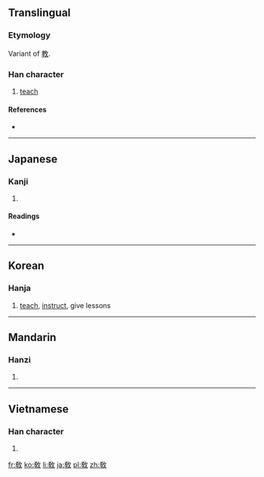 {{also|教}}
==Translingual==
===Etymology===
Variant of [[教]].

===Han character===
{{Han char|rn=66|rad=攴|as=07|sn=11|four=|canj=大木人大 (KDOK)}}

# [[teach]]

====References====
* {{Han ref|kx=0470.380|dkj=13212|dj=0821.200|hdz=21463.040|uh=654E|ud=25934}}

----

==Japanese==

===Kanji===
{{ja-kanji|grade=|rs=攴07}}

# {{defn|lang=ja|sort=攴07}}

====Readings====
* {{ja-readings|on=[[きょう]] (kyō), [[こう]] (kō)|kun=[[おしえる]] (oshieru), [[おしえ]] (oshie)}}

----

==Korean==

===Hanja===
{{ko-hanja|hangeul=교|rv=gyo|mr=kyo|y=kyo|eumhun=가르치다|ehrv=gareuchida|ehmr=karŭch'ida|ehy=karuchita}}

# [[teach]], [[instruct]], give lessons

----

==Mandarin==

===Hanzi===
{{cmn-hanzi|pin=[[jiào]] ([[jiao4]])|wg=chiao<sup>4</sup>}}

# {{defn|lang=cmn|sort=攴07}}

----

==Vietnamese==

===Han character===
{{vi-hantu|[[dáo]], [[dạy]], [[giáo]]|rs=攴07}}

# {{defn|lang=vi|sort=攴07}}

[[fr:敎]]
[[ko:敎]]
[[li:敎]]
[[ja:敎]]
[[pl:敎]]
[[zh:敎]]